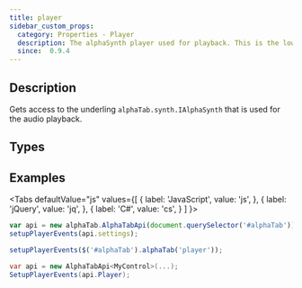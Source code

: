 ```yaml
---
title: player
sidebar_custom_props:
  category: Properties - Player
  description: The alphaSynth player used for playback. This is the low-level API to the Midi synthesizer used for playback.
  since:  0.9.4
---
```


<SinceBadge since="0.9.4" />


## Description
Gets access to the underling `alphaTab.synth.IAlphaSynth` that is used for the audio playback. 


<PropertyDescription metadata={metadata} />


## Types

<TypeTable>
    <TypeRow type="js" name="alphaTab.synth.IAlphaSynth" />
    <TypeRow type="net" name="AlphaTab.Synth.IAlphaSynth" />
</TypeTable>

## Examples

<Tabs
  defaultValue="js"
  values={[
    { label: 'JavaScript', value: 'js', },
    { label: 'jQuery', value: 'jq', },
    { label: 'C#', value: 'cs', }
  ]
}>
<TabItem value="js">

```js
var api = new alphaTab.AlphaTabApi(document.querySelector('#alphaTab'));
setupPlayerEvents(api.settings);
```

</TabItem>
<TabItem value="jq">

```js
setupPlayerEvents($('#alphaTab').alphaTab('player'));
```

</TabItem>
<TabItem value="cs">

```csharp
var api = new AlphaTabApi<MyControl>(...);
SetupPlayerEvents(api.Player);
```

</TabItem>
</Tabs>